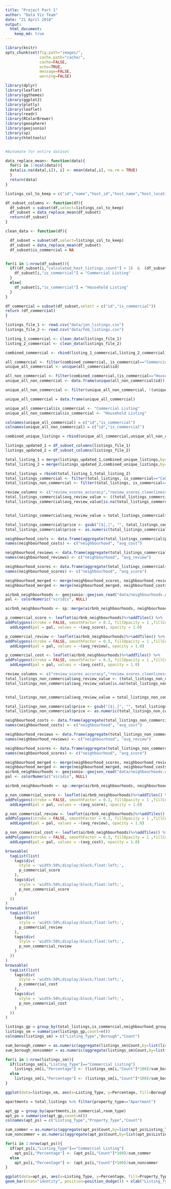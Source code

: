 ```yaml
---
title: "Project Part 1"
author: "Data Viz Team"
date: "21 April 2018"
output: 
  html_document:
    keep_md: true
---
```



```r
library(knitr)
opts_chunk$set(fig.path="images/",
               cache.path="cache/",
               cache=FALSE,
               echo=TRUE,
               message=FALSE,
               warning=FALSE) 
```

```r
library(dplyr)
library(leaflet)
library(ggthemes)
library(ggplot2)
library(plotly)
library(leaflet)
library(readr)
library(RColorBrewer)
library(geosphere)
library(geojsonio)
library(sp)
library(htmltools)


#Automate for entire dataset

data_replace_mean<- function(data){
  for(i in 1:ncol(data)){
  data[is.na(data[,i]), i] <- mean(data[,i], na.rm = TRUE)
  }
  return(data)
}

listings_col_to_keep = c("id","name","host_id","host_name","host_location","neighbourhood_cleansed","neighbourhood_group_cleansed","city","state","smart_location","latitude","longitude","property_type","room_type","accommodates","bathrooms","bedrooms","beds","price","weekly_price","monthly_price","security_deposit","cleaning_fee","review_scores_rating","review_scores_accuracy","review_scores_cleanliness","review_scores_checkin","review_scores_communication","review_scores_location","review_scores_value","reviews_per_month","host_listings_count","host_total_listings_count","calculated_host_listings_count","availability_365","number_of_reviews")  

df_subset_columns <- function(df){
  df_subset = subset(df,select=listings_col_to_keep)
  df_subset = data_replace_mean(df_subset)
  return(df_subset)
}

clean_data <- function(df){

  df_subset = subset(df,select=listings_col_to_keep)
  df_subset = data_replace_mean(df_subset)
  df_subset$is_commercial = NA


for(i in 1:nrow(df_subset)){
  if((df_subset[i,"calculated_host_listings_count"] > 1)  &  (df_subset[i,"availability_365"]/365 < 0.3) & (df_subset[i,"review_scores_rating"]>50)){
    df_subset[i,"is_commercial"] = "Commercial Listing"  
  }
  else{
    df_subset[i,"is_commercial"] = "Household Listing"
  }
}

df_commercial = subset(df_subset,select = c("id","is_commercial"))
return (df_commercial)
}

listings_file_1 <- read.csv("data/jan_listings.csv")
listings_file_2 <- read.csv("data/feb_listings.csv")

listing_1_commercial <- clean_data(listings_file_1)
listing_2_commercial <- clean_data(listings_file_2)

combined_commercial <- rbind(listing_1_commercial,listing_2_commercial)

all_commercial <- filter(combined_commercial, is_commercial=="Commercial Listing")
unique_all_commercial <- unique(all_commercial$id)

all_non_commercial <- filter(combined_commercial,(is_commercial=="Household Listing"))
unique_all_non_commercial <- data.frame(unique(all_non_commercial$id))

unique_all_non_commercial <- filter(unique_all_non_commercial, !(unique.all_non_commercial.id. %in% unique_all_commercial))

unique_all_commercial = data.frame(unique_all_commercial)

unique_all_commercial$is_commercial <- "Commercial Listing"
unique_all_non_commercial$is_commercial <- "Household Listing"

colnames(unique_all_commercial) = c("id","is_commercial")
colnames(unique_all_non_commercial) = c("id","is_commercial")

combined_unique_listings = rbind(unique_all_commercial,unique_all_non_commercial)

listings_updated_1 = df_subset_columns(listings_file_1)
listings_updated_2 = df_subset_columns(listings_file_2)

total_listing_1 = merge(listings_updated_1,combined_unique_listings,by="id",all.x = TRUE)
total_listing_2 = merge(listings_updated_2,combined_unique_listings,by="id",all.x = TRUE)

total_listings = rbind(total_listing_1,total_listing_2)
total_listings_commercial <- filter(total_listings, is_commercial=="Commercial Listing")
total_listings_non_commercial <- filter(total_listings, is_commercial=="Household Listing")
```

```r
review_columns <- c("review_scores_accuracy","review_scores_cleanliness","review_scores_checkin","review_scores_communication","review_scores_location","review_scores_value")
total_listings_commercial$avg_review_value <- ((total_listings_commercial$review_scores_accuracy + total_listings_commercial$review_scores_cleanliness + total_listings_commercial$review_scores_checkin + total_listings_commercial$review_scores_communication + total_listings_commercial$review_scores_location + total_listings_commercial$review_scores_value)/6)
total_listings_commercial$avg_review_value[is.na(total_listings_commercial$avg_review_value) ]<- 0


total_listings_commercial$avg_review_value = total_listings_commercial$avg_review_value*10

total_listings_commercial$price <- gsub("[$|,]", "", total_listings_commercial$price)
total_listings_commercial$price <- as.numeric(total_listings_commercial$price)

neighbourhood_costs <- data.frame(aggregate(total_listings_commercial$price, by=list(total_listings_commercial$neighbourhood_cleansed), FUN=mean))
names(neighbourhood_costs) <- c("neighbourhood", "avg_cost")

neighbourhood_reviews <- data.frame(aggregate(total_listings_commercial$avg_review_value, by=list(total_listings_commercial$neighbourhood_cleansed), FUN=mean))
names(neighbourhood_reviews) <- c("neighbourhood", "avg_review")

neighbourhood_scores <- data.frame(aggregate(total_listings_commercial$review_scores_rating, by=list(total_listings_commercial$neighbourhood_cleansed), FUN=mean))
names(neighbourhood_scores) <- c("neighbourhood", "avg_score")

neighbourhood_merged <- merge(neighbourhood_scores, neighbourhood_reviews, by="neighbourhood")
neighbourhood_merged <- merge(neighbourhood_merged, neighbourhood_costs, by="neighbourhood")

airbnb_neighbourhoods <- geojsonio::geojson_read("data/neighbourhoods.geojson", what = "sp")
pal <- colorNumeric("viridis", NULL)

airbnb_neighbourhoods <- sp::merge(airbnb_neighbourhoods, neighbourhood_merged, by="neighbourhood")

p_commercial_score <- leaflet(airbnb_neighbourhoods)%>%addTiles() %>%
addPolygons(stroke = FALSE, smoothFactor = 0.3, fillOpacity = 1 ,fillColor = ~pal(avg_score)) %>%
  addLegend(pal = pal, values = ~(avg_score), opacity = 1.0)

p_commercial_review <- leaflet(airbnb_neighbourhoods)%>%addTiles() %>%
addPolygons(stroke = FALSE, smoothFactor = 0.3, fillOpacity = 1 ,fillColor = ~pal(avg_review)) %>%
  addLegend(pal = pal, values = ~(avg_review), opacity = 1.0)

p_commercial_cost <- leaflet(airbnb_neighbourhoods)%>%addTiles() %>%
addPolygons(stroke = FALSE, smoothFactor = 0.3, fillOpacity = 1 ,fillColor = ~pal(avg_cost)) %>%
  addLegend(pal = pal, values = ~(avg_cost), opacity = 1.0)

```



```r
review_columns <- c("review_scores_accuracy","review_scores_cleanliness","review_scores_checkin","review_scores_communication","review_scores_location","review_scores_value")
total_listings_non_commercial$avg_review_value <- (total_listings_non_commercial$review_scores_accuracy + total_listings_non_commercial$review_scores_cleanliness + total_listings_non_commercial$review_scores_checkin + total_listings_non_commercial$review_scores_communication + total_listings_non_commercial$review_scores_location + total_listings_non_commercial$review_scores_value)/6
total_listings_non_commercial$avg_review_value[is.na(total_listings_non_commercial$avg_review_value) ]<- 0


total_listings_non_commercial$avg_review_value = total_listings_non_commercial$avg_review_value*10

total_listings_non_commercial$price <- gsub("[$|,]", "", total_listings_non_commercial$price)
total_listings_non_commercial$price <- as.numeric(total_listings_non_commercial$price)

neighbourhood_costs <- data.frame(aggregate(total_listings_non_commercial$price, by=list(total_listings_non_commercial$neighbourhood_cleansed), FUN=mean))
names(neighbourhood_costs) <- c("neighbourhood", "avg_cost")

neighbourhood_reviews <- data.frame(aggregate(total_listings_non_commercial$avg_review_value, by=list(total_listings_non_commercial$neighbourhood_cleansed), FUN=mean))
names(neighbourhood_reviews) <- c("neighbourhood", "avg_review")

neighbourhood_scores <- data.frame(aggregate(total_listings_non_commercial$review_scores_rating, by=list(total_listings_non_commercial$neighbourhood_cleansed), FUN=mean))
names(neighbourhood_scores) <- c("neighbourhood", "avg_score")

neighbourhood_merged <- merge(neighbourhood_scores, neighbourhood_reviews, by="neighbourhood")
neighbourhood_merged <- merge(neighbourhood_merged, neighbourhood_costs, by="neighbourhood")
airbnb_neighbourhoods <- geojsonio::geojson_read("data/neighbourhoods.geojson", what = "sp")
pal <- colorNumeric("viridis", NULL)

airbnb_neighbourhoods <- sp::merge(airbnb_neighbourhoods, neighbourhood_merged, by="neighbourhood")

p_non_commercial_score <- leaflet(airbnb_neighbourhoods)%>%addTiles() %>%
addPolygons(stroke = FALSE, smoothFactor = 0.3, fillOpacity = 1 ,fillColor = ~pal(avg_score)) %>%
  addLegend(pal = pal, values = ~(avg_score), opacity = 1.0)

p_non_commercial_review <- leaflet(airbnb_neighbourhoods)%>%addTiles() %>%
addPolygons(stroke = FALSE, smoothFactor = 0.3, fillOpacity = 1 ,fillColor = ~pal(avg_review)) %>%
  addLegend(pal = pal, values = ~(avg_review), opacity = 1.0)

p_non_commercial_cost <- leaflet(airbnb_neighbourhoods)%>%addTiles() %>%
addPolygons(stroke = FALSE, smoothFactor = 0.3, fillOpacity = 1 ,fillColor = ~pal(avg_cost)) %>%
  addLegend(pal = pal, values = ~(avg_cost), opacity = 1.0)

```


```r
browsable(
  tagList(list(
    tags$div(
      style = 'width:50%;display:block;float:left;',
      p_commercial_score
    ),
    tags$div(
      style = 'width:50%;display:block;float:left;',
      p_non_commercial_score
    )
  ))
)
browsable(
  tagList(list(
    tags$div(
      style = 'width:50%;display:block;float:left;',
      p_commercial_review
    ),
    tags$div(
      style = 'width:50%;display:block;float:left;',
      p_non_commercial_review
    )
  ))
)
browsable(
  tagList(list(
    tags$div(
      style = 'width:50%;display:block;float:left;',
      p_commercial_cost
    ),
    tags$div(
      style = 'width:50%;display:block;float:left;',
      p_non_commercial_cost
    )
  ))
)


```


```r
listings_gp = group_by(total_listings,is_commercial,neighbourhood_group_cleansed)
listings_sm = summarise(listings_gp,count=n())
colnames(listings_sm) = c("Listing_Type","Borough","Count")

sum_borough_commer = as.numeric(aggregate(listings_sm$Count,by=list(listings_sm$Listing_Type),sum)[1,2])
sum_borough_noncommer = as.numeric(aggregate(listings_sm$Count,by=list(listings_sm$Listing_Type),sum)[2,2])

for(i in 1:nrow(listings_sm)){
  if(listings_sm[i,"Listing_Type"]=="Commercial Listing")
    listings_sm[i,"Percentage"] <- (listings_sm[i,"Count"]*100)/sum_borough_commer
  else
    listings_sm[i,"Percentage"] <- (listings_sm[i,"Count"]*100)/sum_borough_noncommer
}

ggplot(data=listings_sm, aes(x=Listing_Type, y=Percentage, fill=Borough))  + geom_bar(stat="identity",position=position_dodge())  + xlab("Listing Type") + ylab("Percentage") + ggtitle("Distribution of Listings") + theme_minimal() + scale_fill_brewer(palette="Paired")

apartments = total_listings %>% filter(property_type=="Apartment")

apt_gp = group_by(apartments,is_commercial,room_type)
apt_ps = summarise(apt_gp,count=n())
colnames(apt_ps) = c("Listing_Type","Property_Type","Count")

sum_commer = as.numeric(aggregate(apt_ps$Count,by=list(apt_ps$Listing_Type),sum)[1,2])
sum_noncommer = as.numeric(aggregate(apt_ps$Count,by=list(apt_ps$Listing_Type),sum)[2,2])

for(i in 1:nrow(apt_ps)){
  if(apt_ps[i,"Listing_Type"]=="Commercial Listing")
    apt_ps[i,"Percentage"] <- (apt_ps[i,"Count"]*100)/sum_commer
  else
    apt_ps[i,"Percentage"] <- (apt_ps[i,"Count"]*100)/sum_noncommer
}

ggplot(data=apt_ps, aes(x=Listing_Type, y=Percentage, fill=Property_Type)) +
geom_bar(stat="identity", position=position_dodge()) + xlab("Listing_Type") + ylab("Percentage") + ggtitle("Distribution of Listings") + theme_minimal() + scale_fill_brewer(palette="Paired")
```

